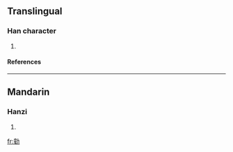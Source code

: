 ==Translingual==
===Han character===
{{Han char|rn=19|rad=力|as=12|sn=14|four=|canj=卜土大尸 (YGKS)}}
# {{defn|Han|sort=力12}}
====References====
{{Han ref|kx=0149.240|dkj=02447|dj=0337.160|hdz=10381.020|uh=52ED|ud=21229}}
----
==Mandarin==
===Hanzi===
{{cmn-hanzi|pin=[[tóng]] (tong2)|wg=t'ung<sup>2</sup>}}
# {{defn|Mandarin}}




[[fr:勭]]